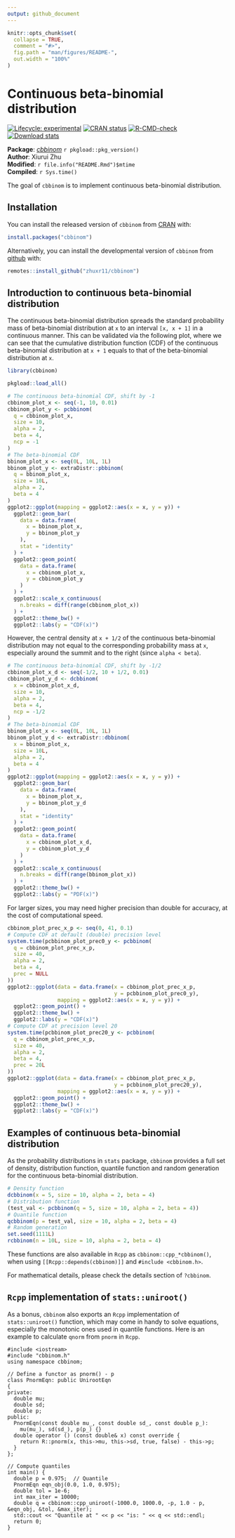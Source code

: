 ```yaml
---
output: github_document
---
```


<!-- README.md is generated from README.Rmd. Please edit that file -->

```r
knitr::opts_chunk$set(
  collapse = TRUE,
  comment = "#>",
  fig.path = "man/figures/README-",
  out.width = "100%"
)
```

# Continuous beta-binomial distribution

<!-- badges: start -->
[![Lifecycle: experimental](https://img.shields.io/badge/lifecycle-experimental-orange.svg)](https://lifecycle.r-lib.org/articles/stages.html#experimental)
[![CRAN status](https://www.r-pkg.org/badges/version/cbbinom)](https://CRAN.R-project.org/package=cbbinom)
[![R-CMD-check](https://github.com/zhuxr11/cbbinom/actions/workflows/R-CMD-check.yaml/badge.svg)](https://github.com/zhuxr11/cbbinom/actions/workflows/R-CMD-check.yaml)
[![Download stats](https://cranlogs.r-pkg.org/badges/grand-total/cbbinom)](https://CRAN.R-project.org/package=cbbinom)
<!-- badges: end -->

**Package**: [*cbbinom*](https://github.com/zhuxr11/cbbinom) `r pkgload::pkg_version()`<br />
**Author**: Xiurui Zhu<br />
**Modified**: `r file.info("README.Rmd")$mtime`<br />
**Compiled**: `r Sys.time()`

The goal of `cbbinom` is to implement continuous beta-binomial distribution.

## Installation

You can install the released version of `cbbinom` from [CRAN](https://cran.r-project.org/) with:

``` r
install.packages("cbbinom")
```

Alternatively, you can install the developmental version of `cbbinom` from [github](https://github.com/) with:

``` r
remotes::install_github("zhuxr11/cbbinom")
```

## Introduction to continuous beta-binomial distribution

The continuous beta-binomial distribution spreads the standard probability mass of beta-binomial distribution at `x` to an interval `[x, x + 1]` in a continuous manner. This can be validated via the following plot, where we can see that the cumulative distribution function (CDF) of the continuous beta-binomial distribution at `x + 1` equals to that of the beta-binomial distribution at `x`.

```r
library(cbbinom)
```

```r
pkgload::load_all()
```

```r
# The continuous beta-binomial CDF, shift by -1
cbbinom_plot_x <- seq(-1, 10, 0.01)
cbbinom_plot_y <- pcbbinom(
  q = cbbinom_plot_x,
  size = 10,
  alpha = 2,
  beta = 4,
  ncp = -1
)
# The beta-binomial CDF
bbinom_plot_x <- seq(0L, 10L, 1L)
bbinom_plot_y <- extraDistr::pbbinom(
  q = bbinom_plot_x,
  size = 10L,
  alpha = 2,
  beta = 4
)
ggplot2::ggplot(mapping = ggplot2::aes(x = x, y = y)) +
  ggplot2::geom_bar(
    data = data.frame(
      x = bbinom_plot_x,
      y = bbinom_plot_y
    ),
    stat = "identity"
  ) +
  ggplot2::geom_point(
    data = data.frame(
      x = cbbinom_plot_x,
      y = cbbinom_plot_y
    )
  ) +
  ggplot2::scale_x_continuous(
    n.breaks = diff(range(cbbinom_plot_x))
  ) +
  ggplot2::theme_bw() +
  ggplot2::labs(y = "CDF(x)")
```

However, the central density at `x + 1/2` of the continuous beta-binomial distribution may not equal to the corresponding probability mass at `x`, especially around the summit and to the right (since `alpha < beta`).

```r
# The continuous beta-binomial CDF, shift by -1/2
cbbinom_plot_x_d <- seq(-1/2, 10 + 1/2, 0.01)
cbbinom_plot_y_d <- dcbbinom(
  x = cbbinom_plot_x_d,
  size = 10,
  alpha = 2,
  beta = 4,
  ncp = -1/2
)
# The beta-binomial CDF
bbinom_plot_x <- seq(0L, 10L, 1L)
bbinom_plot_y_d <- extraDistr::dbbinom(
  x = bbinom_plot_x,
  size = 10L,
  alpha = 2,
  beta = 4
)
ggplot2::ggplot(mapping = ggplot2::aes(x = x, y = y)) +
  ggplot2::geom_bar(
    data = data.frame(
      x = bbinom_plot_x,
      y = bbinom_plot_y_d
    ),
    stat = "identity"
  ) +
  ggplot2::geom_point(
    data = data.frame(
      x = cbbinom_plot_x_d,
      y = cbbinom_plot_y_d
    )
  ) +
  ggplot2::scale_x_continuous(
    n.breaks = diff(range(bbinom_plot_x))
  ) +
  ggplot2::theme_bw() +
  ggplot2::labs(y = "PDF(x)")
```

For larger sizes, you may need higher precision than double for accuracy, at the cost of computational speed.

```r
cbbinom_plot_prec_x_p <- seq(0, 41, 0.1)
# Compute CDF at default (double) precision level
system.time(pcbbinom_plot_prec0_y <- pcbbinom(
  q = cbbinom_plot_prec_x_p,
  size = 40,
  alpha = 2,
  beta = 4,
  prec = NULL
))
ggplot2::ggplot(data = data.frame(x = cbbinom_plot_prec_x_p,
                                  y = pcbbinom_plot_prec0_y),
                mapping = ggplot2::aes(x = x, y = y)) +
  ggplot2::geom_point() +
  ggplot2::theme_bw() +
  ggplot2::labs(y = "CDF(x)")
# Compute CDF at precision level 20
system.time(pcbbinom_plot_prec20_y <- pcbbinom(
  q = cbbinom_plot_prec_x_p,
  size = 40,
  alpha = 2,
  beta = 4,
  prec = 20L
))
ggplot2::ggplot(data = data.frame(x = cbbinom_plot_prec_x_p,
                                  y = pcbbinom_plot_prec20_y),
                mapping = ggplot2::aes(x = x, y = y)) +
  ggplot2::geom_point() +
  ggplot2::theme_bw() +
  ggplot2::labs(y = "CDF(x)")
```

## Examples of continuous beta-binomial distribution

As the probability distributions in `stats` package, `cbbinom` provides a full set of density, distribution function, quantile function and random generation for the continuous beta-binomial distribution.

```r
# Density function
dcbbinom(x = 5, size = 10, alpha = 2, beta = 4)
# Distribution function
(test_val <- pcbbinom(q = 5, size = 10, alpha = 2, beta = 4))
# Quantile function
qcbbinom(p = test_val, size = 10, alpha = 2, beta = 4)
# Random generation
set.seed(1111L)
rcbbinom(n = 10L, size = 10, alpha = 2, beta = 4)
```

These functions are also available in `Rcpp` as `cbbinom::cpp_*cbbinom()`, when using `[[Rcpp::depends(cbbinom)]]` and `#include <cbbinom.h>`.

For mathematical details, please check the details section of `?cbbinom`.

## `Rcpp` implementation of `stats::uniroot()`

As a bonus, `cbbinom` also exports an `Rcpp` implementation of `stats::uniroot()` function, which may come in handy to solve equations, especially the monotonic ones used in quantile functions. Here is an example to calculate `qnorm` from `pnorm` in `Rcpp`.

```Rcpp
#include <iostream>
#include "cbbinom.h"
using namespace cbbinom;

// Define a functor as pnorm() - p
class PnormEqn: public UnirootEqn
{
private:
  double mu;
  double sd;
  double p;
public:
  PnormEqn(const double mu_, const double sd_, const double p_):
    mu(mu_), sd(sd_), p(p_) {}
  double operator () (const double& x) const override {
    return R::pnorm(x, this->mu, this->sd, true, false) - this->p;
  }
};

// Compute quantiles
int main() {
  double p = 0.975;  // Quantile
  PnormEqn eqn_obj(0.0, 1.0, 0.975);
  double tol = 1e-6;
  int max_iter = 10000;
  double q = cbbinom::cpp_uniroot(-1000.0, 1000.0, -p, 1.0 - p, &eqn_obj, &tol, &max_iter);
  std::cout << "Quantile at " << p << "is: " << q << std::endl;
  return 0;
}
```

